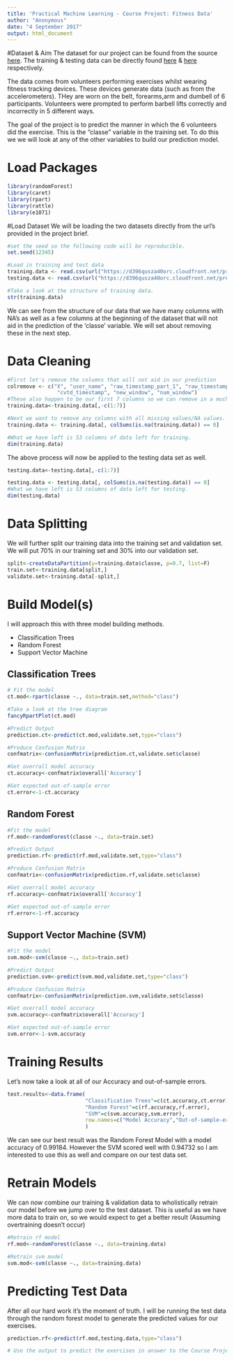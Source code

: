 ```yaml
---
title: 'Practical Machine Learning - Course Project: Fitness Data'
author: "Anonymous"
date: "4 September 2017"
output: html_document
---
```


#Dataset & Aim 
The dataset for our project can be found from the source [here](http://groupware.les.inf.puc-rio.br/har).
The training & testing data can be directly found [here](https://d396qusza40orc.cloudfront.net/predmachlearn/pml-training.csv) & [here](https://d396qusza40orc.cloudfront.net/predmachlearn/pml-testing.csv) respectively.

The data comes from volunteers performing exercises whilst wearing fitness tracking devices. These devices generate data (such as from the accelerometers). THey are worn on the belt, forearms,arm and dumbell of 6 participants. Volunteers were prompted to perform barbell lifts correctly and incorrectly in 5 different ways.

The goal of the project is to predict the manner in which the 6 volunteers did the exercise. This is the "classe" variable in the training set. To do this we we will look at any of the other variables to build our prediction model.

# Load Packages
```r
library(randomForest)
library(caret)
library(rpart)
library(rattle)
library(e1071)
```

#Load Dataset
We will be loading the two datasets directly from the url's provided in the project brief.
```r
#set the seed so the following code will be reproducible.
set.seed(12345)

#Load in training and test data
training.data <- read.csv(url("https://d396qusza40orc.cloudfront.net/predmachlearn/pml-training.csv"),na.strings = c("NA", ""))
testing.data <- read.csv(url("https://d396qusza40orc.cloudfront.net/predmachlearn/pml-testing.csv"),na.strings = c("NA", ""))

#Take a look at the structure of training data.
str(training.data)
```
We can see from the structure of our data that we have many columns with NA's as well as a few columns at the beginning of the dataset that will not aid in the prediction of the 'classe' variable. We will set about removing these in the next step.

# Data Cleaning
```r
#First let's remove the columns that will not aid in our prediction
colremove <- c("X", "user_name", "raw_timestamp_part_1", "raw_timestamp_part_2", 
                "cvtd_timestamp", "new_window", "num_window")
#These also happen to be our first 7 columns so we can remove in a much easier way
training.data<-training.data[,-c(1:7)]

#Next we want to remove any columns with all missing values/NA values.
training.data <- training.data[, colSums(is.na(training.data)) == 0]

#What we have left is 53 columns of data left for training.
dim(training.data)
```

The above process will now be applied to the testing data set as well.
```r
testing.data<-testing.data[,-c(1:7)]

testing.data <- testing.data[, colSums(is.na(testing.data)) == 0]
#What we have left is 53 columns of data left for testing.
dim(testing.data)
```


# Data Splitting
We will further split our training data into the training set and validation set. We will put 70% in our training set and 30% into our validation set.
```r
split<-createDataPartition(y=training.data$classe, p=0.7, list=F)
train.set<-training.data[split,]
validate.set<-training.data[-split,]
```

# Build Model(s)
I will approach this with three model building methods.

* Classification Trees
* Random Forest
* Support Vector Machine


## Classification Trees
```r
# Fit the model
ct.mod<-rpart(classe ~., data=train.set,method="class")

#Take a look at the tree diagram
fancyRpartPlot(ct.mod)

#Predict Output
prediction.ct<-predict(ct.mod,validate.set,type="class")

#Produce Confusion Matrix
confmatrix<-confusionMatrix(prediction.ct,validate.set$classe)

#Get overrall model accuracy
ct.accuracy<-confmatrix$overall['Accuracy']

#Get expected out-of-sample error
ct.error<-1-ct.accuracy
```


## Random Forest
```r
#Fit the model
rf.mod<-randomForest(classe ~., data=train.set)

#Predict Output
prediction.rf<-predict(rf.mod,validate.set,type="class")

#Produce Confusion Matrix
confmatrix<-confusionMatrix(prediction.rf,validate.set$classe)

#Get overrall model accuracy
rf.accuracy<-confmatrix$overall['Accuracy']

#Get expected out-of-sample error
rf.error<-1-rf.accuracy
``` 

## Support Vector Machine (SVM)
```r

#Fit the model
svm.mod<-svm(classe ~., data=train.set)

#Predict Output
prediction.svm<-predict(svm.mod,validate.set,type="class")

#Produce Confusion Matrix
confmatrix<-confusionMatrix(prediction.svm,validate.set$classe)

#Get overrall model accuracy
svm.accuracy<-confmatrix$overall['Accuracy']

#Get expected out-of-sample error
svm.error<-1-svm.accuracy
```

# Training Results
Let's now take a look at all of our Accuracy and out-of-sample errors.
```r
test.results<-data.frame(
                         "Classification Trees"=c(ct.accuracy,ct.error),
                         "Random Forest"=c(rf.accuracy,rf.error),
                         "SVM"=c(svm.accuracy,svm.error),
                         row.names=c("Model Accuracy","Out-of-sample-error")
                         )
```

We can see our best result was the Random Forest Model with a model accuracy of 0.99184.
However the SVM scored well with 0.94732 so I am interested to use this as well and compare on our test data set.

# Retrain Models
We can now combine our training & validation data to wholistically retrain our model before we jump over to the test dataset. This is useful as we have more data to train on, so we would expect to get a better result (Assuming overtraining doesn't occur)
```r
#Retrain rf model
rf.mod<-randomForest(classe ~., data=training.data)

#Retrain svm model
svm.mod<-svm(classe ~., data=training.data)

```

# Predicting Test Data
After all our hard work it's the moment of truth. I will be running the test data through the random forest model to generate the predicted values for our exercises.
```r
prediction.rf<-predict(rf.mod,testing.data,type="class")

# Use the output to predict the exercises in answer to the Course Project Quiz.
```
